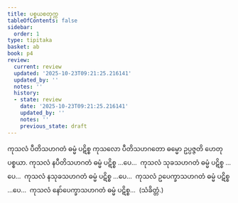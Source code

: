 ```yaml
---
title: ပစ္စယစတုက္က
tableOfContents: false
sidebar:
  order: 1
type: tipitaka
basket: ab
book: p4
review:
  current: review
  updated: '2025-10-23T09:21:25.216141'
  updated_by: ''
  notes: ''
  history:
  - state: review
    date: '2025-10-23T09:21:25.216141'
    updated_by: ''
    notes: ''
    previous_state: draft
---
```



<ReviewStatus review={frontmatter.review} showDetails={true} />

<HypothesisAnnotation frontmatter={frontmatter} />

<DynamicBreadcrumb />

<Division number="27" book="p4" e="ch" v="39" p="609">

<Paragraph number="1598" book="p4">
ကုသလံ ပီတိသဟဂတံ ဓမ္မံ ပဋိစ္စ ကုသလော ပီတိသဟဂတော ဓမ္မော ဥပ္ပဇ္ဇတိ ဟေတုပစ္စယာ. ကုသလံ နပီတိသဟဂတံ ဓမ္မံ ပဋိစ္စ …ပေ…  ကုသလံ သုခသဟဂတံ ဓမ္မံ ပဋိစ္စ …ပေ…  ကုသလံ နသုခသဟဂတံ ဓမ္မံ ပဋိစ္စ …ပေ…  ကုသလံ ဥပေက္ခာသဟဂတံ ဓမ္မံ ပဋိစ္စ …ပေ…  ကုသလံ နော်ပေက္ခာသဟဂတံ ဓမ္မံ ပဋိစ္စ…  (သံခိတ္တံ.)
</Paragraph>
</Division>